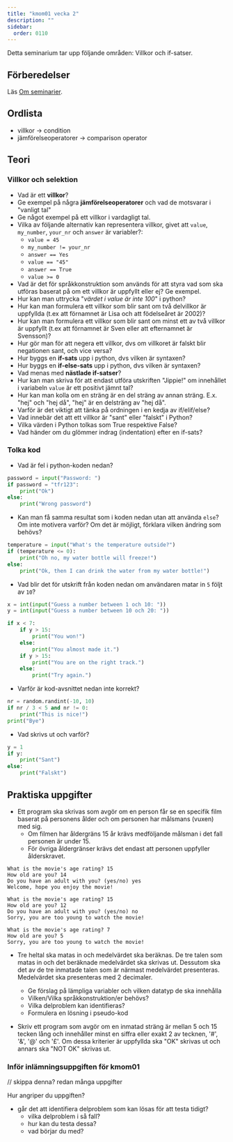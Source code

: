 ```yaml
---
title: "kmom01 vecka 2"
description: ""
sidebar:
  order: 0110
---
```



Detta seminarium tar upp följande områden: Villkor och if-satser.

## Förberedelser

Läs [Om seminarier](../).


## Ordlista

- villkor -> condition
- jämförelseoperatorer -> comparison operator


## Teori


### Villkor och selektion

- Vad är ett **villkor**?
- Ge exempel på några **jämförelseoperatorer** och vad de motsvarar i "vanligt tal"
- Ge något exempel på ett villkor i vardagligt tal.
- Vilka av följande alternativ kan representera villkor, givet att `value`, `my_number`, `your_nr` och `answer` är variabler?:
    - `value = 45`
    - `my_number != your_nr`
    - `answer == Yes`
    - `value == "45"`
    - `answer == True`
    - `value >= 0`
- Vad är det för språkkonstruktion som används för att styra vad som ska utföras baserat på om ett villkor är uppfyllt eller ej? Ge exempel.
- Hur kan man uttrycka "*värdet i value är inte 100*" i python?
- Hur kan man formulera ett villkor som blir sant om två delvillkor är uppfyllda (t.ex att förnamnet är Lisa och att födelseåret är 2002)?
- Hur kan man formulera ett villkor som blir sant om minst ett av två villkor är uppfyllt (t.ex att förnamnet är Sven eller att efternamnet är Svensson)?
- Hur gör man för att negera ett villkor, dvs om villkoret är falskt blir negationen sant, och vice versa?
- Hur byggs en **if-sats** upp i python, dvs vilken är syntaxen?
- Hur byggs en **if-else-sats** upp i python, dvs vilken är syntaxen?
- Vad menas med **nästlade if-satser**?
- Hur kan man skriva för att endast utföra utskriften "Jippie!" om innehållet i variabeln `value` är ett positivt jämnt tal?
- Hur kan man kolla om en sträng är en del sträng av annan sträng. E.x. "hej" och "hej då", "hej" är en delsträng av "hej då".
- Varför är det viktigt att tänka på ordningen i en kedja av if/elif/else?
- Vad innebär det att ett villkor är "sant" eller "falskt" i Python?
- <Icon name="seti:code-search" class="inline-icon" label="Search for answer" /> Vilka värden i Python tolkas som True respektive False?
- Vad händer om du glömmer indrag (indentation) efter en if-sats?



### Tolka kod

- Vad är fel i python-koden nedan?

```python
password = input("Password: ")
if password = "tfr123":
    print("Ok")
else:
    print("Wrong password")
```

- Kan man få samma resultat som i koden nedan utan att använda `else`? Om inte motivera varför? Om det är möjligt, förklara vilken ändring som behövs?

```python
temperature = input("What's the temperature outside?")
if (temperature <= 0):
    print("Oh no, my water bottle will freeze!")
else:
    print("Ok, then I can drink the water from my water bottle!")
```

- Vad blir det för utskrift från koden nedan om användaren matar in `5` följt av `10`?  

```python
x = int(input("Guess a number between 1 och 10: "))
y = int(input("Guess a number between 10 och 20: "))

if x < 7:
    if y > 15:
        print("You won!")
    else:
        print("You almost made it.")
    if y > 15:
        print("You are on the right track.")
    else:
        print("Try again.")
```

- Varför är kod-avsnittet nedan inte korrekt?

```python ###### vill du att de ska importera random?
nr = random.randint(-10, 10)
if nr / 3 < 5 and nr != 0:
    print("This is nice!")
print("Bye")

```

- Vad skrivs ut och varför?

```python
y = 1
if y:
    print("Sant")
else:
    print("Falskt")
```


## Praktiska uppgifter

- Ett program ska skrivas som avgör om en person får se en specifik film baserat på personens ålder och om personen har målsmans (vuxen) med sig.
    - Om filmen har åldergräns 15 år krävs medföljande målsman i det fall personen är under 15.
    - För övriga åldergränser krävs det endast att personen uppfyller ålderskravet.

```
What is the movie's age rating? 15
How old are you? 14
Do you have an adult with you? (yes/no) yes
Welcome, hope you enjoy the movie!
```

```
What is the movie's age rating? 15
How old are you? 12
Do you have an adult with you? (yes/no) no
Sorry, you are too young to watch the movie!
```

```
What is the movie's age rating? 7
How old are you? 5
Sorry, you are too young to watch the movie!
```

- Tre heltal ska matas in och medelvärdet ska beräknas. De tre talen som matas in och det beräknade medelvärdet ska skrivas ut. Dessutom ska det av de tre inmatade talen som är närmast medelvärdet presenteras. Medelvärdet ska presenteras med 2 decimaler.
    - Ge förslag på lämpliga variabler och vilken datatyp de ska innehålla
    - Vilken/Vilka språkkonstruktion/er behövs?
    - Vilka delproblem kan identifieras?
    - Formulera en lösning i pseudo-kod

- Skriv ett program som avgör om en inmatad sträng är mellan 5 och 15 tecken lång och innehåller minst en siffra eller exakt 2 av tecknen, '#', '&', '@' och '£'. Om dessa kriterier är uppfyllda ska "OK" skrivas ut och annars ska "NOT OK" skrivas ut.

### Inför inlämningsuppgiften för kmom01

// skippa denna? redan många uppgifter

Hur angriper du uppgiften?

- går det att identifiera delproblem som kan lösas för att testa tidigt?
    - vilka delproblem i så fall?
    - hur kan du testa dessa?
    - vad börjar du med?
